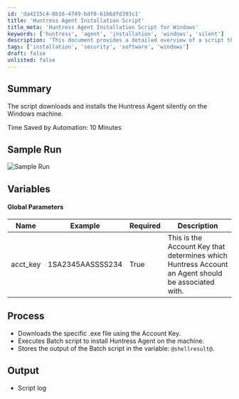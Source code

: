 ```yaml
---
id: 'da4215c4-8b16-4749-bdf8-61b6dfd393c1'
title: 'Huntress Agent Installation Script'
title_meta: 'Huntress Agent Installation Script for Windows'
keywords: ['huntress', 'agent', 'installation', 'windows', 'silent']
description: 'This document provides a detailed overview of a script that downloads and installs the Huntress Agent silently on a Windows machine, saving significant time through automation. It includes global parameters, process steps, and sample output.'
tags: ['installation', 'security', 'software', 'windows']
draft: false
unlisted: false
---
```

## Summary

The script downloads and installs the Huntress Agent silently on the Windows machine.

Time Saved by Automation: 10 Minutes

## Sample Run

![Sample Run](../../../static/img/Huntress-Agent-Install---Download/image_1.png)

## Variables

#### Global Parameters

| Name      | Example              | Required | Description                                                                                     |
|-----------|----------------------|----------|-------------------------------------------------------------------------------------------------|
| acct_key  | 1SA2345AASSSS234     | True     | This is the Account Key that determines which Huntress Account an Agent should be associated with. |

## Process

- Downloads the specific .exe file using the Account Key.
- Executes Batch script to install Huntress Agent on the machine.
- Stores the output of the Batch script in the variable: `@shellresult@`.

## Output

- Script log












